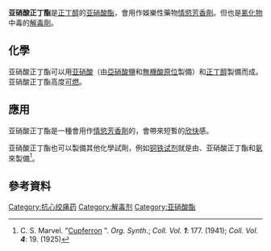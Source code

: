 {{Drugbox
| verifiedrevid = 411437556
| IUPAC_name = 1-nitrosooxybutane
| image = Butyl-nitrite-2D-skeletal.png
| width = 150
| image2 = Butyl_nitrite_3d_structure.png

<!--Clinical data-->
| tradename =  
| pregnancy_AU = <!-- A / B1 / B2 / B3 / C / D / X -->
| pregnancy_US = <!-- A / B            / C / D / X -->
| legal_AU = <!-- Unscheduled / S2 / S3 / S4 / S5 / S6 / S7 / S8 / S9 -->
| legal_CA = <!--             / Schedule I, II, III, IV, V, VI, VII, VIII -->
| legal_UK = <!-- GSL         / P       / POM / CD / Class A, B, C -->
| legal_US = <!-- OTC                   / Rx-only  / Schedule I, II, III, IV, V -->

<!--Identifiers-->
| CAS_number_Ref = {{cascite|correct|??}}
| CAS_number = 544-16-1
| ATC_prefix = none
| PubChem = 10996
| ChemSpiderID_Ref = {{chemspidercite|correct|chemspider}}
| ChemSpiderID = 10530

<!--Chemical data-->
| C=4 | H=9 | N=1 | O=2 
| molecular_weight = 103.12
| smiles = CCCCON=O
| StdInChI_Ref = {{stdinchicite|correct|chemspider}}
| StdInChI = 1S/C4H9NO2/c1-2-3-4-7-5-6/h2-4H2,1H3
| StdInChIKey_Ref = {{stdinchicite|correct|chemspider}}
| StdInChIKey = JQJPBYFTQAANLE-UHFFFAOYSA-N
}}

'''亚硝酸正丁酯'''是[[正丁醇|正丁醇]]的[[亚硝酸酯|亚硝酸酯]]，會用作娛樂性藥物[[Rush_Poppers|情慾芳香劑]]。但也是[[氰化物|氰化物]]中毒的[[解毒劑|解毒劑]]。

==化學==
亚硝酸正丁酯可以用[[亚硝酸|亚硝酸]]（由[[亞硝酸鹽|亞硝酸鹽]]和[[無機酸|無機酸]][[in_situ|原位]]製備）和[[正丁醇|正丁醇]]製備而成。亚硝酸正丁酯高度[[可燃|可燃]]。

==應用==
亚硝酸正丁酯是一種會用作[[Rush_Poppers|情慾芳香劑]]的{{le|吸入性藥物|inhalant}}，會帶來短暫的[[欣快|欣快]]感。

亚硝酸正丁酯也可以製備其他化學試劑，例如[[铜铁试剂|铜铁试剂]]就是由{{le|苯基羥胺|phenylhydroxylamine}}、亚硝酸正丁酯和[[氨|氨]]來製備<ref>C. S. Marvel. "[http://www.orgsynth.org/orgsyn/prep.asp?prep=cv1p0177 Cupferron] {{Wayback|url=http://www.orgsynth.org/orgsyn/prep.asp?prep=cv1p0177 |date=20120205193848 }}". ''Org. Synth.''; ''Coll. Vol. '''1''''': 177. (1941); ''Coll. Vol. '''4''''': 19. (1925)</ref>。

==參考資料==
{{Reflist}}

[[Category:抗心绞痛药|Category:抗心绞痛药]]
[[Category:解毒剂|Category:解毒剂]]
[[Category:亚硝酸酯|Category:亚硝酸酯]]

{{有機化合物小作品}}
